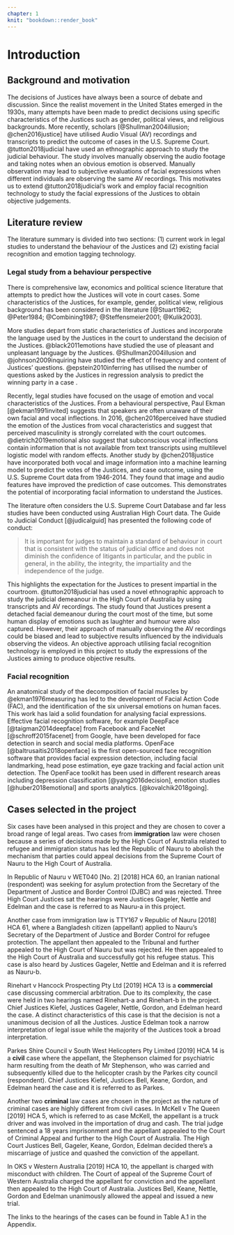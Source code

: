 ```yaml
---
chapter: 1
knit: "bookdown::render_book"
---
```


# Introduction {#ch:intro}

## Background and motivation

The decisions of Justices have always been a source of debate and discussion. Since the realist movement in the United States emerged in the 1930s, many attempts have been made to predict decisions using specific characteristics of the Justices such as gender, political views, and religious backgrounds. More recently, scholars [@Shullman2004illusion; @chen2016justice] have utilised Audio Visual (AV) recordings and transcripts to predict the outcome of cases in the U.S. Supreme Court. @tutton2018judicial have used an ethnographic approach to study the judicial behaviour. The study involves manually observing the audio footage and taking notes when an obvious emotion is observed. Manually observation may lead to subjective evaluations of facial expressions when different individuals are observing the same AV recordings. This motivates us to extend @tutton2018judicial's work and employ facial recognition technology to study the facial expressions of the Justices to obtain objective judgements.
 
## Literature review

The literature summary is divided into two sections: (1) current work in legal studies to understand the behaviour of the Justices and (2) existing facial recognition and emotion tagging technology.  

### Legal study from a behaviour perspective 

There is comprehensive law, economics and political science literature that attempts to predict how the Justices will vote in court cases. Some characteristics of the Justices, for example, gender, political view, religious background has been considered in the literature [@Stuart1962; @Peter1984; @Combining1987; @Steffensmeier2001; @Kulik2003]. 

More studies depart from static characteristics of Justices and incorporate the language used by the Justices in the court to understand the decision of the Justices. @black2011emotions have studied the use of pleasant and unpleasant language by the Justices. @Shullman2004illusion and @johnson2009inquiring have studied the effect of frequency and content of Justices' questions. @epstein2010inferring has utilised the number of questions asked by the Justices in regression analysis to predict the winning party in a case . 

Recently, legal studies have focused on the usage of emotion and vocal characteristics of the Justices. From a behavioural perspective, Paul Ekman [@ekman1991invited] suggests that speakers are often unaware of their own facial and vocal inflections. In 2016, @chen2016perceived have studied the emotion of the Justices from vocal characteristics and suggest that perceived masculinity is strongly correlated with the court outcomes. @dietrich2019emotional also suggest that subconscious vocal inflections contain information that is not available from text transcripts using multilevel logistic model with random effects. Another study by @chen2018justice have incorporated both vocal and image information into a machine learning model to predict the votes of the Justices, and case outcome, using the U.S. Supreme Court data from 1946-2014. They found that image and audio features have improved the prediction of case outcomes. This demonstrates the potential of incorporating facial information to understand the Justices. 

The literature often considers the U.S. Supreme Court Database and far less studies have been conducted using Australian High Court data. The Guide to Judicial Conduct [@judicalguid]  has presented the following code of conduct:


>It is important for judges to maintain a standard of behaviour in court that is consistent with the status of judicial office and does not diminish the confidence of litigants in particular, and the public in general, in the ability, the integrity, the impartiality and the independence of the judge. 

This highlights the expectation for the Justices to present impartial in the courtroom. @tutton2018judicial has used a novel ethnographic approach to study the judicial demeanour in the High Court of Australia by using transcripts and AV recordings. The study found that Justices present a detached facial demeanour during the court most of the time, but some human display of emotions such as laughter and humour were also captured. However, their approach of manually observing the AV recordings could be biased and lead to subjective results influenced by the individuals observing the videos. An objective approach utilising facial recognition technology is employed in this project to study the expressions of the Justices aiming to produce objective results. 





### Facial recognition

An anatomical study of the decomposition of facial muscles by @ekman1976measuring has led to the development of Facial Action Code (FAC), and the identification of the six universal emotions on human faces. This work has laid a solid foundation for analysing facial expressions. Effective facial recognition software, for example DeepFace [@taigman2014deepface] from Facebook and FaceNet [@schroff2015facenet] from Google, have been developed for face detection in search and social media platforms. OpenFace [@baltrusaitis2018openface] is the first open-sourced face recognition software that provides facial expression detection, including facial landmarking, head pose estimation, eye gaze tracking and facial action unit detection. The OpenFace toolkit has been used in different research areas including depression classification [@yang2016decision], emotion studies [@huber2018emotional] and sports analytics. [@kovalchik2018going].

<!-- ## Research Question  -->

<!-- (placeholder) -->

<!-- - Extract facial expression data of the Justices from videos of High Court of Australia -->

<!-- - Merge with data from text transcript -->

<!-- - Statistically model judges facial expressions -->

<!-- - Provide an **objective** source of data to study the problem -->

<!-- - Do the results agree or disagree with Tutton's findings, that the justices are appearing impartial? -->

<!-- Two questions can be explained by the model:  -->

<!-- - Do the justices' expression differ from case to case?  -->
<!-- - Do the justices' expression differ when different parties are speaking? -->


<!-- The aim of this study is to use facial recognition technology to detect judicial thinking and thus their decisions. There are four specific objectives: -->
<!-- • Read in video streams and convert into a numerical data format. -->
<!-- • Perform data quality checks to investigate video and data quality. -->
<!-- • Exploratory data analysis of the facial expression, transcript variables and outcomes. -->
<!-- • Explore models to predict the appeal outcomes based on facial expression and text analysis. -->



## Cases selected in the project 

Six cases have been analysed in this project and they are chosen to cover a broad range of legal areas. Two cases from **immigration** law were chosen because a series of decisions made by the High Court of Australia related to refugee and immigration status has led the Republic of Nauru to abolish the mechanism that parties could appeal decisions from the Supreme Court of Nauru to the High Court of Australia. 

In Republic of Nauru v WET040 [No. 2] [2018] HCA 60, an Iranian national (respondent) was seeking for asylum protection from the Secretary of the Department of Justice and Border Control (DJBC) and was rejected. Three High Court Justices sat the hearings were Justices Gageler, Nettle and Edelman and the case is referred to as Nauru-a in this project. 

Another case from immigration law is TTY167 v Republic of Nauru [2018] HCA 61, where a Bangladesh citizen (appellant) applied to Nauru's Secretary of the Department of Justice and Border Control for refugee protection. The appellant then appealed to the Tribunal and further appealed to the High Court of Nauru but was rejected. He then appealed to the High Court of Australia and successfully got his refugee status. This case is also heard by Justices Gageler, Nettle and Edelman and it is referred as Nauru-b.

Rinehart v Hancock Prospecting Pty Ltd [2019] HCA 13 is a **commercial** case discussing commercial arbitration. Due to its complexity, the case were held in two hearings named Rinehart-a and Rinehart-b in the project. Chief Justices Kiefel, Justices Gageler, Nettle, Gordon, and Edelman heard the case. A distinct characteristics of this case is that the decision is not a unanimous decision of all the Justices. Justice Edelman took a narrow interpretation of legal issue while the majority of the Justices took a broad interpretation.  

Parkes Shire Council v South West Helicopters Pty Limited [2019] HCA 14 is a **civil** case where the appellant, the Stephenson claimed for psychiatric harm resulting from the death of Mr Stephenson, who was carried and subsequently killed due to the helicopter crash by the Parkes city council (respondent). Chief Justices Kiefel, Justices Bell, Keane, Gordon, and Edelman heard the case and it is referred to as Parkes. 

Another two **criminal** law cases are chosen in the project as the nature of criminal cases are highly different from civil cases. In McKell v The Queen [2019] HCA 5, which is referred to as case McKell, the appellant is a truck driver and was involved in the importation of drug and cash. The trial judge sentenced a 18 years imprisonment and the appellant appealed to the Court of Criminal Appeal and further to the High Court of Australia. The High Court Justices Bell, Gageler, Keane, Gordon, Edelman decided there's a miscarriage of justice and quashed the conviction of the appellant. 

In OKS v Western Australia [2019] HCA 10, the appellant is charged with misconduct with children.  The Court of appeal of the Supreme Court of Western Australia charged the appellant for conviction and the appellant then appealed to the High Court of Australia. Justices Bell, Keane, Nettle, Gordon and Edelman unanimously allowed the appeal and issued a new trial. 

The links to the hearings of the cases can be found in Table A.1 in the Appendix.  

\let\cleardoublepage\clearpage
